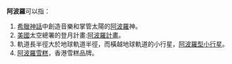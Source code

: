 '''阿波羅'''可以指：
#[[希臘神話|希臘神話]]中創造音樂和掌管太陽的[[阿波羅|阿波羅]]神。
#[[美國|美國]]太空總署的登月計畫:[[阿波羅計畫|阿波羅計畫]]。
# 軌道長半徑大於地球軌道半徑，而橫越地球軌道的小行星，[[阿波羅型小行星|阿波羅型小行星]]。
# [[阿波羅雪糕|阿波羅雪糕]]，香港雪糕品牌。
{{disambig|A|Cat=三字译名消歧义}}